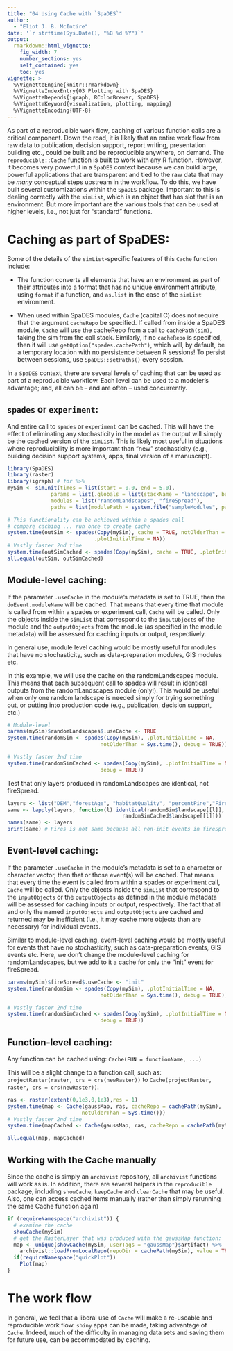 ```yaml
---
title: "04 Using Cache with `SpaDES`"
author:
  - "Eliot J. B. McIntire"
date: '`r strftime(Sys.Date(), "%B %d %Y")`'
output:
  rmarkdown::html_vignette:
    fig_width: 7
    number_sections: yes
    self_contained: yes
    toc: yes
vignette: >
  %\VignetteEngine{knitr::rmarkdown}
  %\VignetteIndexEntry{03 Plotting with SpaDES}
  %\VignetteDepends{igraph, RColorBrewer, SpaDES}
  %\VignetteKeyword{visualization, plotting, mapping}
  %\VignetteEncoding{UTF-8}
---
```



As part of a reproducible work flow, caching of various function calls are a critical component.
Down the road, it is likely that an entire work flow from raw data to publication, decision support, report writing, presentation building etc., could be built and be reproducible anywhere, on demand.
The `reproducible::Cache` function is built to work with any R function. 
However, it becomes very powerful in a `SpaDES` context because we can build large, powerful applications that are transparent and tied to the raw data that may be *many* conceptual steps upstream in the workflow. 
To do this, we have built several customizations within the `SpaDES` package. 
Important to this is dealing correctly with the `simList`, which is an object that has slot
that is an environment. But more important are the various tools that can be used at
higher levels, i.e., not just for "standard" functions.

# Caching as part of SpaDES:

Some of the details of the `simList`-specific features of this `Cache` function include:

- The function converts all elements that have an environment as part of their attributes
into a format that has no unique environment attribute, using `format` if a function, 
and `as.list` in the case of the `simList` environment.

- When used within SpaDES modules, `Cache` (capital C) does not require that the argument `cacheRepo` be specified. If called
from inside a SpaDES module, `Cache` will use the cacheRepo from a call
to `cachePath(sim)`, taking the sim from the call stack. Similarly, if no
`cacheRepo` is specified, then it will use `getOption("spades.cachePath") `, which
will, by default, be a temporary location with no persistence between R sessions!
To persist between sessions, use `SpaDES::setPaths()` every session.

In a `SpaDES` context, there are several levels of caching that can be used
as part of a reproducible workflow. Each level can be used to a modeler's
advantage; and, all can be -- and are often -- used concurrently.

## `spades` or `experiment`:

And entire call to `spades` or `experiment` can be cached. This will have the effect
of eliminating any stochasticity in the model as the output will simply be
the cached version of the `simList`. This is likely most useful in
situations where reproducibility is more important than "new" stochasticity
(e.g., building decision support systems, apps, final version of a manuscript).

```r
library(SpaDES)
library(raster)
library(igraph) # for %>%
mySim <- simInit(times = list(start = 0.0, end = 5.0),
              params = list(.globals = list(stackName = "landscape", burnStats = "testStats")),
              modules = list("randomLandscapes", "fireSpread"),
              paths = list(modulePath = system.file("sampleModules", package = "SpaDES")))

# This functionality can be achieved within a spades call
# compare caching ... run once to create cache
system.time(outSim <- spades(Copy(mySim), cache = TRUE, notOlderThan = Sys.time(),
                            .plotInitialTime = NA))
# Vastly faster 2nd time
system.time(outSimCached <- spades(Copy(mySim), cache = TRUE, .plotInitialTime = NA))
all.equal(outSim, outSimCached)
```

## Module-level caching:

If the parameter `.useCache` in the module's metadata
is set to TRUE, then the `doEvent.moduleName`
will be cached. That means that every time that module
is called from within a spades or experiment call, `Cache` will be called. Only
the objects inside the `simList` that correspond to the `inputObjects` of the
module and the `outputObjects` from the module (as specified in the module
metadata) will be assessed for caching
inputs or output, respectively.

In general use, module level caching would be mostly useful for modules that have
no stochasticity, such as data-preparation modules, GIS modules etc.

In this example, we will use the cache on the randomLandscapes module.
This means that each subsequent call to spades will result in identical
outputs from the randomLandscapes module (only!).
This would be useful when only one random landscape is needed
simply for trying something out, or putting into production code
(e.g., publication, decision support, etc.)


```r
# Module-level
params(mySim)$randomLandscapes$.useCache <- TRUE
system.time(randomSim <- spades(Copy(mySim), .plotInitialTime = NA,
                              notOlderThan = Sys.time(), debug = TRUE))

# Vastly faster 2nd time
system.time(randomSimCached <- spades(Copy(mySim), .plotInitialTime = NA,
                              debug = TRUE))
```

Test that only layers produced in randomLandscapes are identical, not fireSpread.

```r
layers <- list("DEM","forestAge", "habitatQuality", "percentPine","Fires")
same <- lapply(layers, function(l) identical(randomSim$landscape[[l]],
                                     randomSimCached$landscape[[l]]))
names(same) <- layers
print(same) # Fires is not same because all non-init events in fireSpread are not cached

```
## Event-level caching:

If the parameter `.useCache` in the module's metadata
is set to a character or character vector,
then that or those event(s) will be cached. That means that every time the event
is called from within a spades or experiment call, `Cache` will be called.
Only
the objects inside the `simList` that correspond to the `inputObjects` or the
`outputObjects` as defined in the module metadata  will be assessed for caching
inputs or output, respectively. The fact that all and only the named `inputObjects`
and `outputObjects` are cached and returned may be inefficient (i.e., it may
cache more objects than are necessary) for individual events.

Similar to module-level caching, event-level caching would be mostly useful for events that have no stochasticity, such as data-preparation events, GIS events etc. 
Here, we don't change the module-level caching for randomLandscapes, but we add to it a cache for only the "init" event for fireSpread.
```r
params(mySim)$fireSpread$.useCache <- "init"
system.time(randomSim <- spades(Copy(mySim), .plotInitialTime = NA,
                              notOlderThan = Sys.time(), debug = TRUE))

# Vastly faster 2nd time
system.time(randomSimCached <- spades(Copy(mySim), .plotInitialTime = NA,
                              debug = TRUE))
```

## Function-level caching:

Any function can be cached using:
`Cache(FUN = functionName, ...)`

This will be a slight change to a function call, such as:
`projectRaster(raster, crs = crs(newRaster))`
to
`Cache(projectRaster, raster, crs = crs(newRaster))`.

```r
ras <- raster(extent(0,1e3,0,1e3),res = 1)
system.time(map <- Cache(gaussMap, ras, cacheRepo = cachePath(mySim),
                        notOlderThan = Sys.time()))
# Vastly faster 2nd time
system.time(mapCached <- Cache(gaussMap, ras, cacheRepo = cachePath(mySim)))

all.equal(map, mapCached)
```

## Working with the Cache manually

Since the cache is simply an `archivist` repository, all `archivist` functions will work as is. In addition, there are several helpers in the `reproducible` package, including `showCache`, `keepCache` and `clearCache` that may be useful. Also, one can access cached items manually (rather than simply rerunning the same Cache function again)

```r
if (requireNamespace("archivist")) {
  # examine the cache
  showCache(mySim)
  # get the RasterLayer that was produced with the gaussMap function:
  map <- unique(showCache(mySim, userTags = "gaussMap")$artifact) %>%
    archivist::loadFromLocalRepo(repoDir = cachePath(mySim), value = TRUE)
  if(requireNamespace("quickPlot")) 
    Plot(map)
}


```

# The work flow

In general, we feel that a liberal use of `Cache` will make a re-useable and reproducible work flow. 
`shiny` apps can be made, taking advantage of `Cache`. 
Indeed, much of the difficulty in managing data sets and saving them for future use, can be accommodated by caching.
